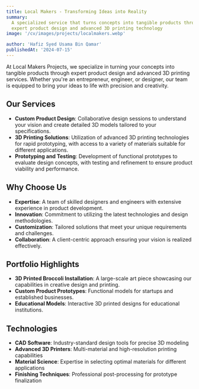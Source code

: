 ```yaml
---
title: Local Makers - Transforming Ideas into Reality
summary:
  A specialized service that turns concepts into tangible products through
  expert product design and advanced 3D printing technology
image: '/cv/images/projects/localmakers.webp'

author: 'Hafiz Syed Usama Bin Qamar'
publishedAt: '2024-07-15'
---
```


At Local Makers Projects, we specialize in turning your concepts into tangible
products through expert product design and advanced 3D printing services.
Whether you're an entrepreneur, engineer, or designer, our team is equipped to
bring your ideas to life with precision and creativity.

## Our Services

- **Custom Product Design**: Collaborative design sessions to understand your
  vision and create detailed 3D models tailored to your specifications.
- **3D Printing Solutions**: Utilization of advanced 3D printing technologies
  for rapid prototyping, with access to a variety of materials suitable for
  different applications.
- **Prototyping and Testing**: Development of functional prototypes to evaluate
  design concepts, with testing and refinement to ensure product viability and
  performance.

## Why Choose Us

- **Expertise**: A team of skilled designers and engineers with extensive
  experience in product development.
- **Innovation**: Commitment to utilizing the latest technologies and design
  methodologies.
- **Customization**: Tailored solutions that meet your unique requirements and
  challenges.
- **Collaboration**: A client-centric approach ensuring your vision is realized
  effectively.

## Portfolio Highlights

- **3D Printed Broccoli Installation**: A large-scale art piece showcasing our
  capabilities in creative design and printing.
- **Custom Product Prototypes**: Functional models for startups and established
  businesses.
- **Educational Models**: Interactive 3D printed designs for educational
  institutions.

## Technologies

- **CAD Software**: Industry-standard design tools for precise 3D modeling
- **Advanced 3D Printers**: Multi-material and high-resolution printing
  capabilities
- **Material Science**: Expertise in selecting optimal materials for different
  applications
- **Finishing Techniques**: Professional post-processing for prototype
  finalization
